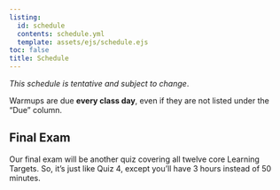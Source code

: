 ```yaml
---
listing: 
  id: schedule
  contents: schedule.yml
  template: assets/ejs/schedule.ejs
toc: false
title: Schedule 
--- 
```


*This schedule is tentative and subject to change*.  

Warmups are due **every class day**, even if they are not listed under the "Due" column. 

 
:::{#schedule}
:::
 
## Final Exam 
 
Our final exam will be another quiz covering all twelve core Learning Targets. So, it's just like Quiz 4, except you'll have 3 hours instead of 50 minutes.       

    